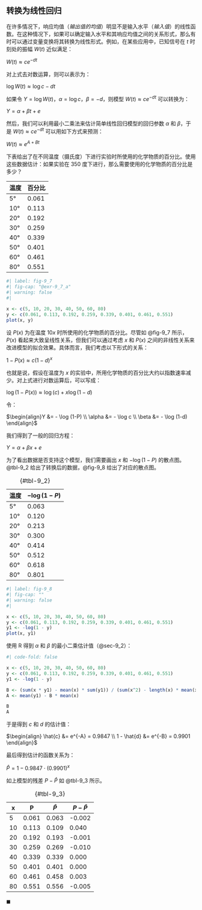 ## 转换为线性回归 {#sec-9_7}
在许多情况下，响应均值（*输出值的均值*）明显不是输入水平（*输入值*）的线性函数。在这种情况下，如果可以确定输入水平和其响应均值之间的关系形式，那么有时可以通过变量变换将其转换为线性形式。例如，在某些应用中，已知信号在 $t$ 时刻处的振幅 $W(t)$ 近似满足：

$W(t) \approx c e^{-dt}$

对上式去对数运算，则可以表示为：

$\log W(t) \approx \log c - dt$

如果令 $Y = \log W(t)$，$\alpha = \log c$，$\beta = -d$，则模型 $W(t) \approx c e^{-dt}$ 可以转换为：

$Y = \alpha + \beta t + e$

然后，我们可以利用最小二乘法来估计简单线性回归模型的回归参数 $\alpha$ 和 $\beta$，于是 $W(t) \approx c e^{-dt}$ 可以用如下方式来预测：

$W(t) \approx e^{A + Bt}$

::: {#exr-9_7_a}
下表给出了在不同温度（摄氏度）下进行实验时所使用的化学物质的百分比。使用这些数据估计：如果实验在 350 度下进行，那么需要使用的化学物质的百分比是多少？

| 温度 | 百分比 |
|-------------|------------|
| 5°          | 0.061      |
| 10°         | 0.113      |
| 20°         | 0.192      |
| 30°         | 0.259      |
| 40°         | 0.339      |
| 50°         | 0.401      |
| 60°         | 0.461      |
| 80°         | 0.551      |
:::


::: {#sol-9_7_a}
```r
#| label: fig-9_7
#| fig-cap: "@exr-9_7_a"
#| warning: false
#| 

x <- c(5, 10, 20, 30, 40, 50, 60, 80)
y <- c(0.061, 0.113, 0.192, 0.259, 0.339, 0.401, 0.461, 0.551)
plot(x, y)
```
设 $P(x)$ 为在温度 $10x$ 时所使用的化学物质的百分比。尽管如 @fig-9_7 所示，$P(x)$ 看起来大致呈线性关系，但我们可以通过考虑 $x$ 和 $P(x)$ 之间的非线性关系来改进模型的拟合效果。具体而言，我们考虑以下形式的关系：

$1 - P(x) \approx c(1 - d)^x$

也就是说，假设在温度为 $x$ 的实验中，所用化学物质的百分比大约以指数速率减少。对上式进行对数运算后，可以写成：

$\log(1 - P(x)) \approx \log(c) + x \log(1 - d)$

令：

$\begin{align}Y &= - \log (1-P) \\ \alpha &= - \log c \\ \beta &= - \log (1-d) \end{align}$

我们得到了一般的回归方程：

$Y = \alpha + \beta x + e$

为了看出数据是否支持这个模型，我们需要画出 $x$ 和 $- \log (1-P)$ 的散点图。@tbl-9_2 给出了转换后的数据，@fig-9_8 给出了对应的散点图。

| 温度 | $- \log (1-P)$ |
|-------------|------------|
| 5°          | 0.063      |
| 10°         | 0.120      |
| 20°         | 0.213      |
| 30°         | 0.300      |
| 40°         | 0.414      |
| 50°         | 0.512      |
| 60°         | 0.618      |
| 80°         | 0.801      |
: {#tbl-9_2}


```r
#| label: fig-9_8
#| fig-cap: ""
#| warning: false
#| 

x <- c(5, 10, 20, 30, 40, 50, 60, 80)
y <- c(0.061, 0.113, 0.192, 0.259, 0.339, 0.401, 0.461, 0.551)
y1 <- -log(1 - y)
plot(x, y1)
```

使用 R 得到 $\alpha$ 和 $\beta$ 的最小二乘估计值（@sec-9_2）：

```r
#| code-fold: false

x <- c(5, 10, 20, 30, 40, 50, 60, 80)
y <- c(0.061, 0.113, 0.192, 0.259, 0.339, 0.401, 0.461, 0.551)
y1 <- -log(1 - y)

B <- (sum(x * y1) - mean(x) * sum(y1)) / (sum(x^2) - length(x) * mean(x)^2)
A <- mean(y1) - B * mean(x)

B
A
```

于是得到 $c$ 和 $d$ 的估计值：

$\begin{align} \hat{c} &= e^{-A} = 0.9847 \\ 1 - \hat{d} &= e^{-B} = 0.9901 \end{align}$

最后得到估计的函数关系为：

$\hat{P} = 1 - 0.9847 \cdot (0.9901)^x$

如上模型的残差 $P - \hat{P}$ 如 @tbl-9_3 所示。

|  x  |   P   |  $\hat{P}$  |  $P - \hat{P}$  |
|-----|-------|---------------|-------------------|
|  5  | 0.061 | 0.063         | -0.002            |
| 10  | 0.113 | 0.109         |  0.040            |
| 20  | 0.192 | 0.193         | -0.001            |
| 30  | 0.259 | 0.269         | -0.010            |
| 40  | 0.339 | 0.339         |  0.000            |
| 50  | 0.401 | 0.401         |  0.000            |
| 60  | 0.461 | 0.458         |  0.003            |
| 80  | 0.551 | 0.556         | -0.005            |
: {#tbl-9_3}

$\blacksquare$
:::
